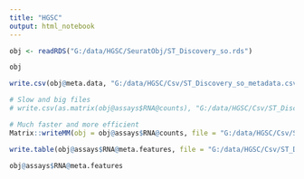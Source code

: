 ```yaml
---
title: "HGSC"
output: html_notebook
---
```



```r
obj <- readRDS("G:/data/HGSC/SeuratObj/ST_Discovery_so.rds")
```

```r
obj
```

```r
write.csv(obj@meta.data, "G:/data/HGSC/Csv/ST_Discovery_so_metadata.csv")
```

```r
# Slow and big files
# write.csv(as.matrix(obj@assays$RNA@counts), "G:/data/HGSC/Csv/ST_Discovery_so_counts.csv")

# Much faster and more efficient
Matrix::writeMM(obj = obj@assays$RNA@counts, file = "G:/data/HGSC/Csv/ST_Discovery_so_counts.mtx")
```
```r
write.table(obj@assays$RNA@meta.features, file = "G:/data/HGSC/Csv/ST_Discovery_so_features.txt", col.names = FALSE)
```

```r
obj@assays$RNA@meta.features
```

